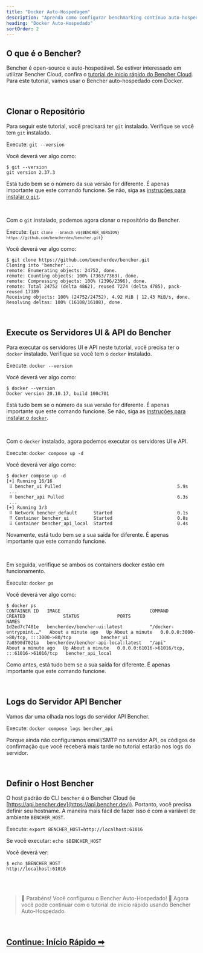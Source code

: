 ```yaml
---
title: "Docker Auto-Hospedagem"
description: "Aprenda como configurar benchmarking contínuo auto-hospedado com Bencher"
heading: "Docker Auto-Hospedado"
sortOrder: 2
---
```



## O que é o Bencher?

<BencherIntro />

Bencher é open-source e auto-hospedável.
Se estiver interessado em utilizar Bencher Cloud, confira o [tutorial de início rápido do Bencher Cloud](/pt/docs/tutorial/quick-start/).
Para este tutorial, vamos usar o Bencher auto-hospedado com Docker.

<br />

## Clonar o Repositório

Para seguir este tutorial, você precisará ter `git` instalado.
Verifique se você tem `git` instalado.

Execute: `git --version`

Você deverá ver algo como:

```
$ git --version
git version 2.37.3
```

Está tudo bem se o número da sua versão for diferente.
É apenas importante que este comando funcione.
Se não, siga as [instruções para instalar o `git`](https://git-scm.com/book/en/v2/Getting-Started-Installing-Git).

<br />

Com o `git` instalado, podemos agora clonar o repositório do Bencher.

Execute: <code>{`git clone --branch v${BENCHER_VERSION} https://github.com/bencherdev/bencher.git`}</code>

Você deverá ver algo como:

```
$ git clone https://github.com/bencherdev/bencher.git
Cloning into 'bencher'...
remote: Enumerating objects: 24752, done.
remote: Counting objects: 100% (7363/7363), done.
remote: Compressing objects: 100% (2396/2396), done.
remote: Total 24752 (delta 4862), reused 7274 (delta 4785), pack-reused 17389
Receiving objects: 100% (24752/24752), 4.92 MiB | 12.43 MiB/s, done.
Resolving deltas: 100% (16108/16108), done.
```

<br />

## Execute os Servidores UI & API do Bencher

Para executar os servidores UI e API neste tutorial, você precisa ter o `docker` instalado.
Verifique se você tem o `docker` instalado.

Execute: `docker --version`

Você deverá ver algo como:

```
$ docker --version
Docker version 20.10.17, build 100c701
```

Está tudo bem se o número da sua versão for diferente. É apenas importante que este comando funcione.
Se não, siga as [instruções para instalar o `docker`](https://docs.docker.com/get-docker/).

<br />

Com o `docker` instalado, agora podemos executar os servidores UI e API.

Execute: `docker compose up -d`

Você deverá ver algo como:

```
$ docker compose up -d
[+] Running 16/16
 ⠿ bencher_ui Pulled                                           5.9s
 ...
 ⠿ bencher_api Pulled                                          6.3s
 ...
[+] Running 3/3
 ⠿ Network bencher_default      Started                        0.1s
 ⠿ Container bencher_ui         Started                        0.8s
 ⠿ Container bencher_api_local  Started                        0.4s
```

Novamente, está tudo bem se a sua saída for diferente. É apenas importante que este comando funcione.

<br />

Em seguida, verifique se ambos os containers docker estão em funcionamento.

Execute: `docker ps`

Você deverá ver algo como:

```
$ docker ps
CONTAINER ID   IMAGE                                 COMMAND                  CREATED              STATUS              PORTS                                           NAMES
1d2ed7c7481e   bencherdev/bencher-ui:latest          "/docker-entrypoint.…"   About a minute ago   Up About a minute   0.0.0.0:3000->80/tcp, :::3000->80/tcp           bencher_ui
7a8590d7021a   bencherdev/bencher-api-local:latest   "/api"                   About a minute ago   Up About a minute   0.0.0.0:61016->61016/tcp, :::61016->61016/tcp   bencher_api_local
```

Como antes, está tudo bem se a sua saída for diferente. É apenas importante que este comando funcione.


<br />

## Logs do Servidor API Bencher

Vamos dar uma olhada nos logs do servidor API Bencher.

Execute: `docker compose logs bencher_api`

Porque ainda não configuramos email/SMTP no servidor API,
os códigos de confirmação que você receberá mais tarde no tutorial estarão nos logs do servidor.

<br />

## Definir o Host Bencher

O host padrão do CLI `bencher` é o Bencher Cloud (ie [https://api.bencher.dev](https://api.bencher.dev)).
Portanto, você precisa definir seu hostname. A maneira mais fácil de fazer isso é com a variável de ambiente `BENCHER_HOST`.

Execute: `export BENCHER_HOST=http://localhost:61016`

Se você executar: `echo $BENCHER_HOST`

Você deverá ver:

```
$ echo $BENCHER_HOST
http://localhost:61016
```

<br />
<br />

> 🐰 Parabéns! Você configurou o Bencher Auto-Hospedado! 🎉
> Agora você pode continuar com o tutorial de início rápido usando Bencher Auto-Hospedado.

<br />

<h2><a href="/pt/docs/tutorial/quick-start/">Continue: Início Rápido ➡</a></h2>
